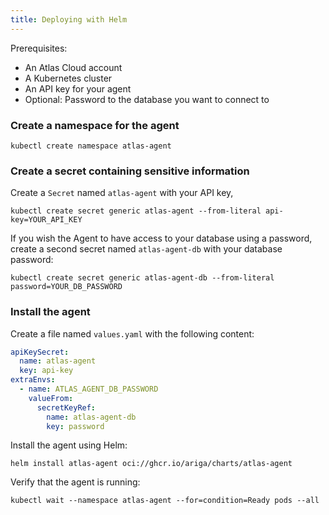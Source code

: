 ```yaml
---
title: Deploying with Helm
---
```

Prerequisites:
- An Atlas Cloud account
- A Kubernetes cluster
- An API key for your agent
- Optional: Password to the database you want to connect to

### Create a namespace for the agent

```shell
kubectl create namespace atlas-agent
```

### Create a secret containing sensitive information

Create a `Secret` named `atlas-agent` with your API key,

```shell
kubectl create secret generic atlas-agent --from-literal api-key=YOUR_API_KEY
```

If you wish the Agent to have access to your database using a password, create a second secret named
`atlas-agent-db` with your database password:

```shell
kubectl create secret generic atlas-agent-db --from-literal password=YOUR_DB_PASSWORD
```

### Install the agent

Create a file named `values.yaml` with the following content:

```yaml
apiKeySecret:
  name: atlas-agent
  key: api-key
extraEnvs:
  - name: ATLAS_AGENT_DB_PASSWORD
    valueFrom:
      secretKeyRef:
        name: atlas-agent-db
        key: password
```

Install the agent using Helm:

```shell
helm install atlas-agent oci://ghcr.io/ariga/charts/atlas-agent
```

Verify that the agent is running:

```shell
kubectl wait --namespace atlas-agent --for=condition=Ready pods --all
```